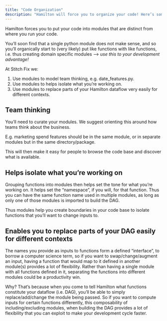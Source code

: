 ```yaml
---
title: "Code Organization"
description: "Hamilton will force you to organize your code! Here’s some tips."
---
```


Hamilton forces you to put your code into modules that are distinct from where
you run your code.

You’ll soon find that a single python module does not make sense, and so you’ll
organically start to (very likely) put like functions with like functions, i.e.
thus creating domain specific modules –> _use this to your development
advantage!_

At Stitch Fix we:

1. Use modules to model team thinking, e.g. date_features.py.
2. Use modules to helps isolate what you’re working on.
3. Use modules to replace parts of your Hamilton dataflow very easily for
   different contexts.

## Team thinking

You’ll need to curate your modules. We suggest orienting this around how teams
think about the business.

E.g. marketing spend features should be in the same module, or in separate
modules but in the same directory/package.

This will then make it easy for people to browse the code base and discover what
is available.

## Helps isolate what you’re working on

Grouping functions into modules then helps set the tone for what you’re working
on. It helps set the “namespace”, if you will, for that function. Thus you can
have the same function name used in multiple modules, as long as only one of
those modules is imported to build the DAG.

Thus modules help you create boundaries in your code base to isolate functions
that you’ll want to change inputs to.

## Enables you to replace parts of your DAG easily for different contexts

The names you provide as inputs to functions form a defined “interface”, to
borrow a computer science term, so if you want to swap/change/augment an input,
having a function that would map to it defined in another module(s) provides a
lot of flexibility. Rather than having a single module with all functions
defined in it, separating the functions into different modules could be a
productivity win.

Why? That’s because when you come to tell Hamilton what functions constitute
your dataflow (i.e. DAG), you’ll be able to simply replace/add/change the module
being passed. So if you want to compute inputs for certain functions
differently, this composability of including/excluding modules, when building
the DAG provides a lot of flexibility that you can exploit to make your
development cycle faster.
